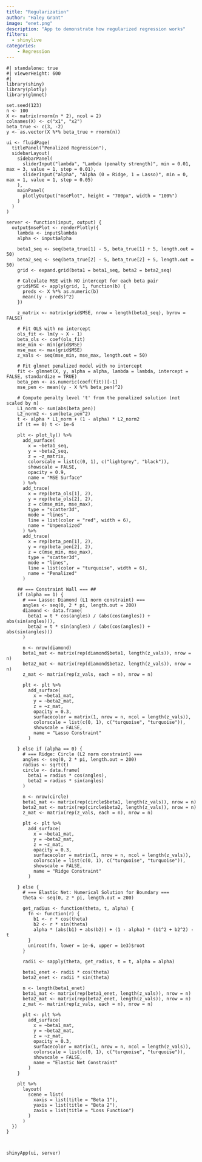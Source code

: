 ```yaml
---
title: "Regularization"
author: "Haley Grant"
image: "enet.png"
description: "App to demonstrate how regularized regression works"
filters: 
  - shinylive
categories:
    - Regression
---
```


```shinylive-r
#| standalone: true
#| viewerHeight: 600
#| 
library(shiny)
library(plotly)
library(glmnet)

set.seed(123)
n <- 100
X <- matrix(rnorm(n * 2), ncol = 2)
colnames(X) <- c("x1", "x2")
beta_true <- c(3, -2)
y <- as.vector(X %*% beta_true + rnorm(n))

ui <- fluidPage(
  titlePanel("Penalized Regression"),
  sidebarLayout(
    sidebarPanel(
      sliderInput("lambda", "Lambda (penalty strength)", min = 0.01, max = 3, value = 1, step = 0.01),
      sliderInput("alpha", "Alpha (0 = Ridge, 1 = Lasso)", min = 0, max = 1, value = 1, step = 0.05)
    ),
    mainPanel(
      plotlyOutput("msePlot", height = "700px", width = "100%")
    )
  )
)

server <- function(input, output) {
  output$msePlot <- renderPlotly({
    lambda <- input$lambda
    alpha <- input$alpha
    
    beta1_seq <- seq(beta_true[1] - 5, beta_true[1] + 5, length.out = 50)
    beta2_seq <- seq(beta_true[2] - 5, beta_true[2] + 5, length.out = 50)
    grid <- expand.grid(beta1 = beta1_seq, beta2 = beta2_seq)
    
    # Calculate MSE with NO intercept for each beta pair
    grid$MSE <- apply(grid, 1, function(b) {
      preds <- X %*% as.numeric(b)
      mean((y - preds)^2)
    })
    
    z_matrix <- matrix(grid$MSE, nrow = length(beta1_seq), byrow = FALSE)
    
    # Fit OLS with no intercept
    ols_fit <- lm(y ~ X - 1)
    beta_ols <- coef(ols_fit)
    mse_min <- min(grid$MSE)
    mse_max <- max(grid$MSE)
    z_vals <- seq(mse_min, mse_max, length.out = 50)
    
    # Fit glmnet penalized model with no intercept
    fit <- glmnet(X, y, alpha = alpha, lambda = lambda, intercept = FALSE, standardize = TRUE)
    beta_pen <- as.numeric(coef(fit))[-1]
    mse_pen <- mean((y - X %*% beta_pen)^2)
    
    # Compute penalty level 't' from the penalized solution (not scaled by n)
    L1_norm <- sum(abs(beta_pen))
    L2_norm2 <- sum(beta_pen^2)
    t <- alpha * L1_norm + (1 - alpha) * L2_norm2
    if (t == 0) t <- 1e-6
    
    plt <- plot_ly() %>%
      add_surface(
        x = ~beta1_seq,
        y = ~beta2_seq,
        z = ~z_matrix,
        colorscale = list(c(0, 1), c("lightgrey", "black")),
        showscale = FALSE,
        opacity = 0.9,
        name = "MSE Surface"
      ) %>%
      add_trace(
        x = rep(beta_ols[1], 2),
        y = rep(beta_ols[2], 2),
        z = c(mse_min, mse_max),
        type = "scatter3d",
        mode = "lines",
        line = list(color = "red", width = 6),
        name = "Unpenalized"
      ) %>%
      add_trace(
        x = rep(beta_pen[1], 2),
        y = rep(beta_pen[2], 2),
        z = c(mse_min, mse_max),
        type = "scatter3d",
        mode = "lines",
        line = list(color = "turquoise", width = 6),
        name = "Penalized"
      )
    
    ## === Constraint Wall === ##
    if (alpha == 1) {
      # === Lasso: Diamond (L1 norm constraint) ===
      angles <- seq(0, 2 * pi, length.out = 200)
      diamond <- data.frame(
        beta1 = t * cos(angles) / (abs(cos(angles)) + abs(sin(angles))),
        beta2 = t * sin(angles) / (abs(cos(angles)) + abs(sin(angles)))
      )
      
      n <- nrow(diamond)
      beta1_mat <- matrix(rep(diamond$beta1, length(z_vals)), nrow = n)
      beta2_mat <- matrix(rep(diamond$beta2, length(z_vals)), nrow = n)
      z_mat <- matrix(rep(z_vals, each = n), nrow = n)
      
      plt <- plt %>%
        add_surface(
          x = ~beta1_mat,
          y = ~beta2_mat,
          z = ~z_mat,
          opacity = 0.3,
          surfacecolor = matrix(1, nrow = n, ncol = length(z_vals)),
          colorscale = list(c(0, 1), c("turquoise", "turquoise")),
          showscale = FALSE,
          name = "Lasso Constraint"
        )
      
    } else if (alpha == 0) {
      # === Ridge: Circle (L2 norm constraint) ===
      angles <- seq(0, 2 * pi, length.out = 200)
      radius <- sqrt(t)
      circle <- data.frame(
        beta1 = radius * cos(angles),
        beta2 = radius * sin(angles)
      )
      
      n <- nrow(circle)
      beta1_mat <- matrix(rep(circle$beta1, length(z_vals)), nrow = n)
      beta2_mat <- matrix(rep(circle$beta2, length(z_vals)), nrow = n)
      z_mat <- matrix(rep(z_vals, each = n), nrow = n)
      
      plt <- plt %>%
        add_surface(
          x = ~beta1_mat,
          y = ~beta2_mat,
          z = ~z_mat,
          opacity = 0.3,
          surfacecolor = matrix(1, nrow = n, ncol = length(z_vals)),
          colorscale = list(c(0, 1), c("turquoise", "turquoise")),
          showscale = FALSE,
          name = "Ridge Constraint"
        )
      
    } else {
      # === Elastic Net: Numerical Solution for Boundary ===
      theta <- seq(0, 2 * pi, length.out = 200)
      
      get_radius <- function(theta, t, alpha) {
        fn <- function(r) {
          b1 <- r * cos(theta)
          b2 <- r * sin(theta)
          alpha * (abs(b1) + abs(b2)) + (1 - alpha) * (b1^2 + b2^2) - t
        }
        uniroot(fn, lower = 1e-6, upper = 1e3)$root
      }
      
      radii <- sapply(theta, get_radius, t = t, alpha = alpha)
      
      beta1_enet <- radii * cos(theta)
      beta2_enet <- radii * sin(theta)
      
      n <- length(beta1_enet)
      beta1_mat <- matrix(rep(beta1_enet, length(z_vals)), nrow = n)
      beta2_mat <- matrix(rep(beta2_enet, length(z_vals)), nrow = n)
      z_mat <- matrix(rep(z_vals, each = n), nrow = n)
      
      plt <- plt %>%
        add_surface(
          x = ~beta1_mat,
          y = ~beta2_mat,
          z = ~z_mat,
          opacity = 0.3,
          surfacecolor = matrix(1, nrow = n, ncol = length(z_vals)),
          colorscale = list(c(0, 1), c("turquoise", "turquoise")),
          showscale = FALSE,
          name = "Elastic Net Constraint"
        )
    }
    
    plt %>%
      layout(
        scene = list(
          xaxis = list(title = "Beta 1"),
          yaxis = list(title = "Beta 2"),
          zaxis = list(title = "Loss Function")
        )
      )
  })
}



shinyApp(ui, server)


```